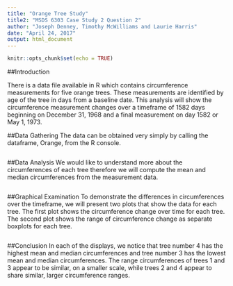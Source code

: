 ```yaml
---
title: "Orange Tree Study"
title2: "MSDS 6303 Case Study 2 Question 2"
author: "Joseph Denney, Timothy McWilliams and Laurie Harris"
date: "April 24, 2017"
output: html_document
---
```


```r
knitr::opts_chunk$set(echo = TRUE)
```

##Introduction

There is a data file available in R which contains circumference measurements for five orange trees.  These measurements are identified by age of the tree in days from a baseline date.  This analysis will show the circumference measurement changes over a timeframe of 1582 days beginning on December 31, 1968 and a final measurement on day 1582 or May 1, 1973.

##Data Gathering
The data can be obtained very simply by calling the dataframe, Orange, from the R console.
```r
```

##Data Analysis
We would like to understand more about the circumferences of each tree therefore we will compute the mean and median circumferences from the measurement data.
```r
```

##Graphical Examination
To demonstrate the differences in circumferences over the timeframe, we will present two plots that show the data for each tree.  The first plot shows the circumference change over time for each tree.  The second plot shows the range of circumference change as separate boxplots for each tree.  
```r
```

##Conclusion
In each of the displays, we notice that tree number 4 has the highest mean and median circumferences and tree number 3 has the lowest mean and median circumferences.  The range circumferences of trees 1 and 3 appear to be similar, on a smaller scale, while trees 2 and 4 appear to share similar, larger circumference ranges.

